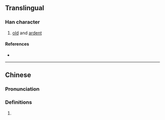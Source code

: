 {{character info/new}}
==Translingual==

===Han character===
{{Han char|rn=86|rad=火|as=09|sn=13|four=|canj=VNF,XVNF|ids=⿱⿰𣧄刂灬}}

# [[old]] and [[ardent]]

====References====
* {{Han ref|kx=0678.140|dkj=19240|dj=1090.040|hdz=32222.030|uh=716D|ud=29037}}

----

==Chinese==
{{zh-forms}}

===Pronunciation===
{{zh-pron
|m=bāo,liè
|m-s=
|dg=
|c=
|c-t=
|g=
|h=pfs=
|j=
|mb=
|md=
|mn=
|mn-t=
|w=
|x=
|mc=y
|oc=y
|cat=n
}}

===Definitions===
{{zh-hanzi}}

# {{rfdef|lang=zh}}